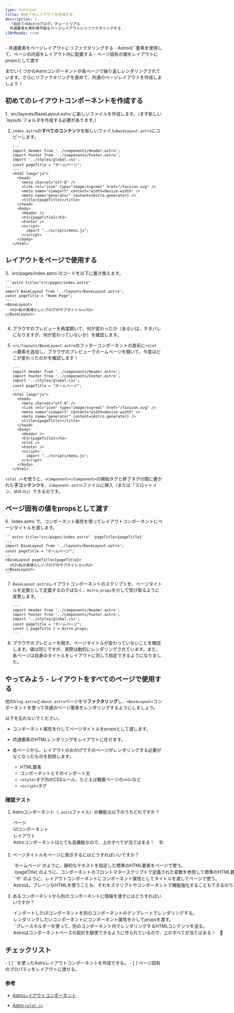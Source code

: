 ```yaml
---
type: tutorial
title: 初めてのレイアウトを作成する
description: |-
  「初めてのAstroブログ」チュートリアル -
  共通要素を再利用可能なページレイアウトにリファクタリングする
i18nReady: true
---
```



<PreCheck>
  - 共通要素をページレイアウトにリファクタリングする
  - Astroの`<slot />`要素を使用して、ページの内容をレイアウト内に配置する
  - ページ固有の値をレイアウトにpropsとして渡す
</PreCheck>

まだいくつかのAstroコンポーネントが各ページで繰り返しレンダリングされています。さらにリファクタリングを進めて、共通のページレイアウトを作成しましょう！

## 初めてのレイアウトコンポーネントを作成する

<Steps>
1. `src/layouts/BaseLayout.astro`に新しいファイルを作成します。（まず新しい`layouts`フォルダを作成する必要があります。）

2. `index.astro`の**すべてのコンテンツ**を新しいファイル`BaseLayout.astro`にコピーします。

    ```astro title="src/layouts/BaseLayout.astro"
    ---
    import Header from '../components/Header.astro';
    import Footer from '../components/Footer.astro';
    import '../styles/global.css';
    const pageTitle = "ホームページ";
    ---
    <html lang="ja">
      <head>
        <meta charset="utf-8" />
        <link rel="icon" type="image/svg+xml" href="/favicon.svg" />
        <meta name="viewport" content="width=device-width" />
        <meta name="generator" content={Astro.generator} />
        <title>{pageTitle}</title>
      </head>
      <body>
        <Header />
        <h1>{pageTitle}</h1>
        <Footer />
        <script>
          import "../scripts/menu.js";
        </script>
      </body>
    </html>
    ```
</Steps>

## レイアウトをページで使用する

<Steps>
3. `src/pages/index.astro`のコードを以下に置き換えます。

    ```astro title="src/pages/index.astro"
    ---
    import BaseLayout from '../layouts/BaseLayout.astro';
    const pageTitle = "Home Page";
    ---
    <BaseLayout>
      <h2>私の素晴らしいブログのサブタイトル</h2>
    </BaseLayout>
    ```

4. ブラウザのプレビューを再度開いて、何が変わったか（あるいは、ネタバレになりますが、何が変わっていないか）を確認します。
    
5. `src/layouts/BaseLayout.astro`のフッターコンポーネントの直前に`<slot />`要素を追加し、ブラウザのプレビューでホームページを開いて、今度はどこが変わったのかを確認します！

    ```astro title="src/layouts/BaseLayout.astro" ins={18}
    ---
    import Header from '../components/Header.astro';
    import Footer from '../components/Footer.astro';
    import '../styles/global.css';
    const pageTitle = "ホームページ";
    ---
    <html lang="ja">
      <head>
        <meta charset="utf-8" />
        <link rel="icon" type="image/svg+xml" href="/favicon.svg" />
        <meta name="viewport" content="width=device-width" />
        <meta name="generator" content={Astro.generator} />
        <title>{pageTitle}</title>
      </head>
      <body>
        <Header />
        <h1>{pageTitle}</h1>
        <slot />
        <Footer />
        <script>
          import "../scripts/menu.js";
        </script>
      </body>
    </html>
    ```
</Steps>

`<slot />`を使うと、`<Component></Component>`の開始タグと終了タグの間に書かれた**子コンテンツ**を、`Component.astro`ファイルに挿入（または「スロットイン、slot in」）できるのです。

## ページ固有の値をpropsとして渡す

<Steps>
6. `index.astro`で、コンポーネント属性を使ってレイアウトコンポーネントにページタイトルを渡します。

    ```astro title="src/pages/index.astro" 'pageTitle={pageTitle}'
    ---
    import BaseLayout from '../layouts/BaseLayout.astro';
    const pageTitle = "ホームページ";
    ---
    <BaseLayout pageTitle={pageTitle}>
      <h2>私の素晴らしいブログのサブタイトル</h2>
    </BaseLayout>
    ```

7. `BaseLayout.astro`レイアウトコンポーネントのスクリプトを、ページタイトルを定数として定義するのではなく、`Astro.props`を介して受け取るように変更します。

    ```astro title="src/layouts/BaseLayout.astro" del={5} ins={6}
    ---
    import Header from '../components/Header.astro';
    import Footer from '../components/Footer.astro';
    import '../styles/global.css';
    const pageTitle = "ホームページ";
    const { pageTitle } = Astro.props;
    ---
    ```

8. ブラウザのプレビューを開き、ページタイトルが変わっていないことを確認します。値は同じですが、実際は動的にレンダリングされています。また、各ページは自身のタイトルをレイアウトに対して指定できるようになりました。
</Steps>

<Box icon="puzzle-piece">

## やってみよう - レイアウトをすべてのページで使用する

他の`blog.astro`と`about.astro`ページを**リファクタリング**し、`<BaseLayout>`コンポーネントを使って共通のページ要素をレンダリングするようにしましょう。

以下を忘れないでください。

- コンポーネント属性を介してページタイトルをpropsとして渡します。

- 共通要素のHTMLレンダリングをレイアウトに任せます。

- 各ページから、レイアウトのおかげでそのページがレンダリングする必要がなくなったものを削除します。

  - HTML要素
  - コンポーネントとそのインポート文
  - `<style>`タグ内のCSSルール、たとえば概要ページの`<h1>`など
  - `<script>`タグ
</Box>



<Box icon="question-mark">

### 確認テスト

1. Astroコンポーネント（`.astro`ファイル）の機能は以下のうちどれですか？

    <MultipleChoice>
      <Option>ページ</Option>
      <Option>UIコンポーネント</Option>
      <Option>レイアウト</Option>
      <Option isCorrect>Astroコンポーネントはとても高機能なので、上のすべてが当てはまる！　🏗️</Option>
    </MultipleChoice>

2. ページタイトルをページに表示するにはどうすればいいですか？

    <MultipleChoice>
      <Option>
        `<h1>ホームページ</h1>`のように、静的なテキストを指定した標準のHTML要素をページで使う。
      </Option>
      <Option>
        `<h1>{pageTitle}</h1>`のように、コンポーネントのフロントマタースクリプトで定義された変数を参照して標準のHTML要素をページで使う。
      </Option>
      <Option>
        `<BaseLayout title="ホームページ" />`や`<BaseLayout title={pageTitle} />`のように、レイアウトコンポーネントにコンポーネント属性としてタイトルを渡してページで使う。
      </Option>
      <Option isCorrect>
        Astroは、プレーンなHTMLを使うことも、それをスクリプトやコンポーネントで機能強化することもできるので、上のすべてが当てはまる！　💪
      </Option>
    </MultipleChoice>

3. あるコンポーネントから別のコンポーネントに情報を渡すにはどうすればいいですか？

    <MultipleChoice>
      <Option>
        インポートしたUIコンポーネントを別のコンポーネントのテンプレートでレンダリングする。
      </Option>
      <Option>
        レンダリングしたいコンポーネントにコンポーネント属性を介してpropsを渡す。
      </Option>
      <Option>
        `<slot />`プレースホルダーを使って、別のコンポーネント内でレンダリングするHTMLコンテンツを送る。
      </Option>
      <Option isCorrect>
        Astroはコンポーネントベースの設計を駆使できるように作られているので、上のすべてが当てはまる！　🧩
      </Option>
    </MultipleChoice>

</Box>

<Box icon="check-list">

## チェックリスト

<Checklist>
- [ ] `<slot />`を使ったAstroレイアウトコンポーネントを作成できる。
- [ ] ページ固有のプロパティをレイアウトに渡せる。
</Checklist>
</Box>

### 参考

- [Astroレイアウトコンポーネント](/ja/basics/layouts/)

- [Astro `<slot />`](/ja/basics/astro-components/#スロット)
